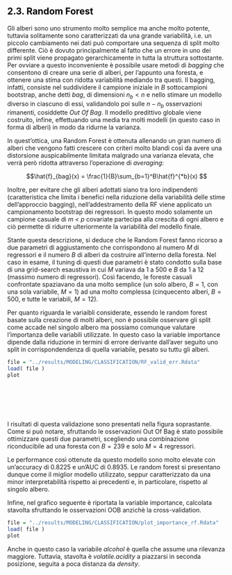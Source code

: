 <h2><a name="230_RF" style="pointer-events: none; cursor: default;" ><font color="black"> 2.3. Random Forest</font></a></h2>

Gli alberi sono uno strumento molto semplice ma anche molto potente, tuttavia solitamente sono caratterizzati da una grande variabilità, i.e. un piccolo cambiamento nei dati può comportare una sequenza di split molto differente. Ciò è dovuto principalmente al fatto che un errore in uno dei primi split viene propagato gerarchicamente in tutta la struttura sottostante. Per ovviare a questo inconveniente è possibile usare metodi di *bagging* che consentono di creare una serie di alberi, per l'appunto una foresta, e ottenere una stima con ridotta variabilità mediando tra questi.
Il bagging, infatti, consiste nel suddividere il campione iniziale in $B$ sottocampioni bootstrap, anche detti *bag*, di dimensioni $n_b < n$ e nello stimare un modello diverso in ciascuno di essi, validandolo poi sulle $n-n_b$ osservazioni rimanenti, cosiddette *Out Of Bag*.
Il modello predittivo globale viene costruito, infine, effettuando una media tra molti modelli (in questo caso in forma di alberi) in modo da ridurne la varianza. 

In quest'ottica, una Random Forest è ottenuta allenando un gran numero di alberi che vengono fatti crescere con criteri molto blandi così da avere una distorsione auspicabilmente limitata malgrado una varianza elevata, che verrà però ridotta attraverso l'operazione di *averaging*:

$$\hat{f}_{bag}(x) = \frac{1}{B}\sum_{b=1}^B\hat{f}^{*b}(x) $$

Inoltre, per evitare che gli alberi adottati siano tra loro indipendenti (caratteristica che limita i benefici nella riduzione della variabilità delle stime dell'approccio bagging), nell'addestramento della RF viene applicato un campionamento bootstrap dei regressori. In questo modo solamente un campione casuale di *m < p* covariate partecipa alla crescita di ogni albero e ciò permette di ridurre ulteriormente la variabilità del modello finale.

Stante questa descrizione, si deduce che le Random Forest fanno ricorso a due parametri di aggiustamento che corrispondono al numero $M$ di regressori e il numero $B$ di alberi da costruire all'interno della foresta. 
Nel caso in esame, il tuning di questi due parametri è stato condotto sulla base di una grid-search esaustiva in cui $M$ variava da 1 a 500 e $B$ da 1 a 12 (massimo numero di regressori). Così facendo, le foreste casuali confrontate spaziavano da una molto semplice (un solo albero, $B=1$, con una sola variabile, $M=1$) ad una molto complessa (cinquecento alberi, $B=500$, e tutte le variabili, $M=12$).


Per quanto riguarda le variaibli considerate, essendo le random forest basate sulla creazione di molti alberi, non è possibile osservare gli split come accade nel singolo albero ma possiamo comunque valutare l'importanza delle variabili utilizzate.
In questo caso la variable importance dipende dalla riduzione in termini di errore derivante dall'aver seguito uno split in corrispondendenza di quella variabile, pesato su tuttu gli alberi.


```r
file = "../results/MODELING/CLASSIFICATION/RF_valid_err.Rdata"
load( file )
plot

```
<br></br>
<br></br>

I risultati di questa validazione sono presentati nella figura soprastante. Come si può notare, sfruttando le osservazioni Out Of Bag è stato possibile ottimizzare questi due parametri, scegliendo una combinazione riconducibile ad una foresta con $B=239$ e solo $M=4$ regressori.

Le performance così ottenute da questo modello sono molto elevate con un'accuracy di 0.8225 e un'AUC di 0.8935. Le random forest si presentano dunque come il miglior modello utilizzato, seppur caratterizzato da una minor interpretabilità rispetto ai precedenti e, in particolare, rispetto al singolo albero.

Infine, nel grafico seguente è riportata la variable importance, calcolata stavolta sfruttando le osservazioni OOB anzichè la cross-validation.

```r
file = "../results/MODELING/CLASSIFICATION/plot_importance_rf.Rdata"
load( file )
plot
```

Anche in questo caso la variabile *alcohol* è quella che assume una rilevanza maggiore. Tuttavia, stavolta è *volatile.acidity* a piazzarsi in seconda posizione, seguita a poca distanza da *density*.

<br></br>
<br></br>

<br></br>
<br></br>